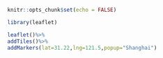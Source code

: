 

```{r setup, include=FALSE}
knitr::opts_chunk$set(echo = FALSE)
```

```{r cars, echo = TRUE,fig.align='center'}
library(leaflet)

leaflet()%>%
addTiles()%>%
addMarkers(lat=31.22,lng=121.5,popup="Shanghai")
```


